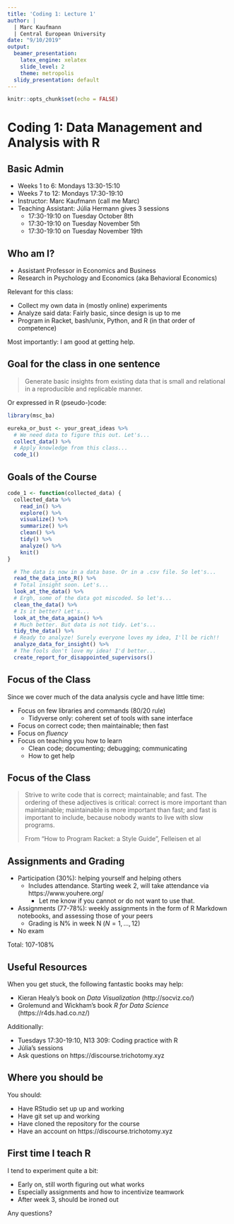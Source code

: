 ```yaml
---
title: 'Coding 1: Lecture 1'
author: |
  | Marc Kaufmann
  | Central European University
date: "9/10/2019"
output:
  beamer_presentation:
    latex_engine: xelatex
    slide_level: 2
    theme: metropolis
  slidy_presentation: default
---
```


```r
knitr::opts_chunk$set(echo = FALSE)
```

# Coding 1: Data Management and Analysis with R

## Basic Admin

- Weeks 1 to 6: Mondays 13:30-15:10
- Weeks 7 to 12: Mondays 17:30-19:10
- Instructor: Marc Kaufmann (call me Marc)
- Teaching Assistant: Júlia Hermann gives 3 sessions
  - 17:30-19:10 on Tuesday October 8th
  - 17:30-19:10 on Tuesday November 5th
  - 17:30-19:10 on Tuesday November 19th

## Who am I?

\pause{}

- Assistant Professor in Economics and Business
- Research in Psychology and Economics (aka Behavioral Economics)

\pause{}

Relevant for this class:

- Collect my own data in (mostly online) experiments
- Analyze said data: Fairly basic, since design is up to me 
- Program in Racket, bash/unix, Python, and R (in that order of competence)

\pause{}

Most importantly: I am good at getting help.

## Goal for the class in one sentence

\pause{}

> Generate basic insights\pause{} from existing data\pause{} that is small\pause{} and relational\pause{} in a reproducible and replicable manner.

\pause{}

Or expressed in R (pseudo-)code:

\pause{}

```r
library(msc_ba)

eureka_or_bust <- your_great_ideas %>% 
  # We need data to figure this out. Let's...
  collect_data() %>%
  # Apply knowledge from this class...
  code_1()
```

## Goals of the Course

```r
code_1 <- function(collected_data) { 
  collected_data %>% 
    read_in() %>%
    explore() %>%
    visualize() %>%
    summarize() %>%
    clean() %>%
    tidy() %>%
    analyze() %>%
    knit()
}
```

```r
  # The data is now in a data base. Or in a .csv file. So let's...
  read_the_data_into_R() %>%
  # Total insight soon. Let's...
  look_at_the_data() %>%
  # Ergh, some of the data got miscoded. So let's...
  clean_the_data() %>%
  # Is it better? Let's...
  look_at_the_data_again() %>%
  # Much better. But data is not tidy. Let's...
  tidy_the_data() %>%
  # Ready to analyze! Surely everyone loves my idea, I'll be rich!!
  analyze_data_for_insight() %>%
  # The fools don't love my idea! I'd better...
  create_report_for_disappointed_supervisors() 
```

## Focus of the Class

Since we cover much of the data analysis cycle and have little time:

- Focus on few libraries and commands (80/20 rule)
  - Tidyverse only: coherent set of tools with sane interface
- Focus on correct code; then maintainable; then fast
- Focus on *fluency* 
- Focus on teaching you how to learn
  - Clean code; documenting; debugging; communicating
  - How to get help

## Focus of the Class

> Strive to write code that is correct; maintainable; and fast. The ordering of these adjectives is critical: correct is more important than maintainable; maintainable is more important than fast; and fast is important to include, because nobody wants to live with slow programs. 
>
>
> From "How to Program Racket: a Style Guide", Felleisen et al

## Assignments and Grading


- Participation (30%): helping yourself and helping others 
  - Includes attendance. Starting week 2, will take attendance via https://www.youhere.org/
    - Let me know if you cannot or do not want to use that.
- Assignments (77-78%): weekly assignments in the form of R Markdown notebooks, and assessing those of your peers
  - Grading is N% in week N ($N = 1, ..., 12$)
- No exam
  
\pause{}

Total: 107-108%

## Useful Resources

When you get stuck, the following fantastic books may help:

- Kieran Healy's book on *Data Visualization* (http://socviz.co/)
- Grolemund and Wickham's book *R for Data Science* (https://r4ds.had.co.nz/)

Additionally:

- Tuesdays 17:30-19:10, N13 309: Coding practice with R
- Júlia's sessions
- Ask questions on https://discourse.trichotomy.xyz

## Where you should be

You should:

- Have RStudio set up up and working
- Have git set up and working
- Have cloned the repository for the course
- Have an account on https://discourse.trichotomy.xyz

## First time I teach R

I tend to experiment quite a bit:

- Early on, still worth figuring out what works
- Especially assignments and how to incentivize teamwork
- After week 3, should be ironed out

\pause{}

Any questions?